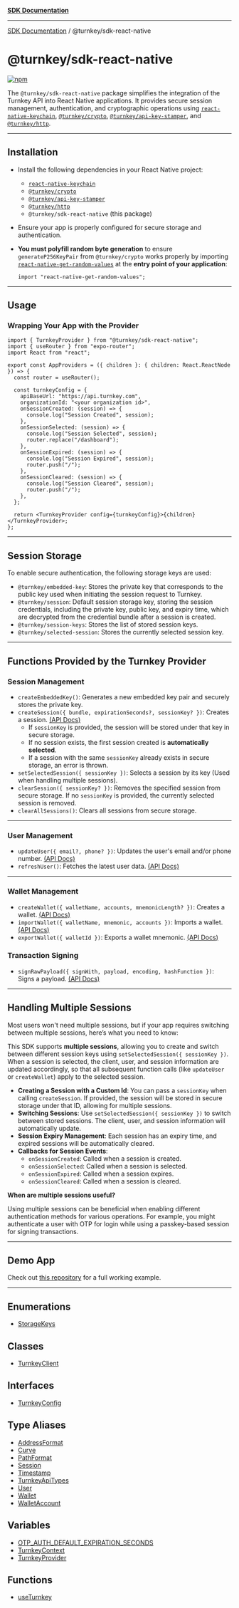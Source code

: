 [**SDK Documentation**](../../README.mdx)

***

[SDK Documentation](../../packages.mdx) / @turnkey/sdk-react-native

# **@turnkey/sdk-react-native**

[![npm](https://img.shields.io/npm/v/@turnkey/sdk-react-native?color=%234C48FF)](https://www.npmjs.com/package/@turnkey/sdk-react-native)

The `@turnkey/sdk-react-native` package simplifies the integration of the Turnkey API into React Native applications. It provides secure session management, authentication, and cryptographic operations using [`react-native-keychain`](https://github.com/oblador/react-native-keychain), [`@turnkey/crypto`](../crypto/), [`@turnkey/api-key-stamper`](../api-key-stamper/), and [`@turnkey/http`](../http/).

---

## **Installation**

- Install the following dependencies in your React Native project:
  - [`react-native-keychain`](https://www.npmjs.com/package/react-native-keychain)
  - [`@turnkey/crypto`](../crypto/)
  - [`@turnkey/api-key-stamper`](../api-key-stamper/)
  - [`@turnkey/http`](../http/)
  - `@turnkey/sdk-react-native` (this package)
- Ensure your app is properly configured for secure storage and authentication.
- **You must polyfill random byte generation** to ensure `generateP256KeyPair` from `@turnkey/crypto` works properly by importing [`react-native-get-random-values`](https://www.npmjs.com/package/react-native-get-random-values) at the **entry point of your application**:

  ```tsx
  import "react-native-get-random-values";
  ```

---

## **Usage**

### **Wrapping Your App with the Provider**

```tsx
import { TurnkeyProvider } from "@turnkey/sdk-react-native";
import { useRouter } from "expo-router";
import React from "react";

export const AppProviders = ({ children }: { children: React.ReactNode }) => {
  const router = useRouter();

  const turnkeyConfig = {
    apiBaseUrl: "https://api.turnkey.com",
    organizationId: "<your organization id>",
    onSessionCreated: (session) => {
      console.log("Session Created", session);
    },
    onSessionSelected: (session) => {
      console.log("Session Selected", session);
      router.replace("/dashboard");
    },
    onSessionExpired: (session) => {
      console.log("Session Expired", session);
      router.push("/");
    },
    onSessionCleared: (session) => {
      console.log("Session Cleared", session);
      router.push("/");
    },
  };

  return <TurnkeyProvider config={turnkeyConfig}>{children}</TurnkeyProvider>;
};
```

---

## **Session Storage**

To enable secure authentication, the following storage keys are used:

- `@turnkey/embedded-key`: Stores the private key that corresponds to the public key used when initiating the session request to Turnkey.
- `@turnkey/session`: Default session storage key, storing the session credentials, including the private key, public key, and expiry time, which are decrypted from the credential bundle after a session is created.
- `@turnkey/session-keys`: Stores the list of stored session keys.
- `@turnkey/selected-session`: Stores the currently selected session key.

---

## **Functions Provided by the Turnkey Provider**

### **Session Management**

- `createEmbeddedKey()`: Generates a new embedded key pair and securely stores the private key.
- `createSession({ bundle, expirationSeconds?, sessionKey? })`: Creates a session. [(API Docs)](https://docs.turnkey.com/api#tag/Sessions/operation/CreateReadWriteSession)
  - If `sessionKey` is provided, the session will be stored under that key in secure storage.
  - If no session exists, the first session created is **automatically selected**.
  - If a session with the same `sessionKey` already exists in secure storage, an error is thrown.
- `setSelectedSession({ sessionKey })`: Selects a session by its key (Used when handling multiple sessions).
- `clearSession({ sessionKey? })`: Removes the specified session from secure storage. If no `sessionKey` is provided, the currently selected session is removed.
- `clearAllSessions()`: Clears all sessions from secure storage.

---

### **User Management**

- `updateUser({ email?, phone? })`: Updates the user's email and/or phone number. [(API Docs)](https://docs.turnkey.com/api#tag/Users/operation/UpdateUser)
- `refreshUser()`: Fetches the latest user data. [(API Docs)](https://docs.turnkey.com/api#tag/Sessions)

---

### **Wallet Management**

- `createWallet({ walletName, accounts, mnemonicLength? })`: Creates a wallet. [(API Docs)](https://docs.turnkey.com/api#tag/Wallets/operation/CreateWallet)
- `importWallet({ walletName, mnemonic, accounts })`: Imports a wallet. [(API Docs)](https://docs.turnkey.com/api#tag/Wallets/operation/ImportWallet)
- `exportWallet({ walletId })`: Exports a wallet mnemonic. [(API Docs)](https://docs.turnkey.com/api#tag/Wallets/operation/ExportWallet)

### **Transaction Signing**

- `signRawPayload({ signWith, payload, encoding, hashFunction })`: Signs a payload. [(API Docs)](https://docs.turnkey.com/api#tag/Signing/operation/SignRawPayload)

---

## **Handling Multiple Sessions**

Most users won't need multiple sessions, but if your app requires switching between multiple sessions, here’s what you need to know:

This SDK supports **multiple sessions**, allowing you to create and switch between different session keys using `setSelectedSession({ sessionKey })`. When a session is selected, the client, user, and session information are updated accordingly, so that all subsequent function calls (like `updateUser` or `createWallet`) apply to the selected session.

- **Creating a Session with a Custom Id**: You can pass a `sessionKey` when calling `createSession`. If provided, the session will be stored in secure storage under that ID, allowing for multiple sessions.
- **Switching Sessions**: Use `setSelectedSession({ sessionKey })` to switch between stored sessions. The client, user, and session information will automatically update.
- **Session Expiry Management**: Each session has an expiry time, and expired sessions will be automatically cleared.
- **Callbacks for Session Events**:
  - `onSessionCreated`: Called when a session is created.
  - `onSessionSelected`: Called when a session is selected.
  - `onSessionExpired`: Called when a session expires.
  - `onSessionCleared`: Called when a session is cleared.

**When are multiple sessions useful?**

Using multiple sessions can be beneficial when enabling different authentication methods for various operations. For example, you might authenticate a user with OTP for login while using a passkey-based session for signing transactions.

---

## **Demo App**

Check out [this repository](https://github.com/tkhq/react-native-demo-wallet) for a full working example.

---

## Enumerations

- [StorageKeys](enumerations/StorageKeys.mdx)

## Classes

- [TurnkeyClient](classes/TurnkeyClient.mdx)

## Interfaces

- [TurnkeyConfig](interfaces/TurnkeyConfig.mdx)

## Type Aliases

- [AddressFormat](type-aliases/AddressFormat.mdx)
- [Curve](type-aliases/Curve.mdx)
- [PathFormat](type-aliases/PathFormat.mdx)
- [Session](type-aliases/Session.mdx)
- [Timestamp](type-aliases/Timestamp.mdx)
- [TurnkeyApiTypes](type-aliases/TurnkeyApiTypes.mdx)
- [User](type-aliases/User.mdx)
- [Wallet](type-aliases/Wallet.mdx)
- [WalletAccount](type-aliases/WalletAccount.mdx)

## Variables

- [OTP\_AUTH\_DEFAULT\_EXPIRATION\_SECONDS](variables/OTP_AUTH_DEFAULT_EXPIRATION_SECONDS.mdx)
- [TurnkeyContext](variables/TurnkeyContext.mdx)
- [TurnkeyProvider](variables/TurnkeyProvider.mdx)

## Functions

- [useTurnkey](functions/useTurnkey.mdx)
